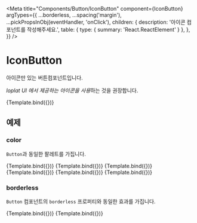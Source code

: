 
<Meta
  title="Components/Button/IconButton"
  component={IconButton}
  argTypes={{
    ...borderless,
    ...spacing('margin'),
    ...pickPropsInObj(eventHandler, 'onClick'),
    children: {
      description: '아이콘 컴포넌트를 작성해주세요.',
      table: { type: { summary: 'React.ReactElement' } },
    },
  }}
/>


# IconButton

아이콘만 있는 버튼컴포넌트입니다.

*loplat UI 에서 제공하는 아이콘을 사용*하는 것을 권장합니다.

<Canvas>
  <Story name="default">{Template.bind({})}</Story>
</Canvas>

<ArgsTable story="default" />

## 예제

### color

`Button`과 동일한 팔레트를 가집니다.

<Canvas>
  <Story name="primary1" args={{ color: 'primary1' }}>
    {Template.bind({})}
  </Story>
  <Story name="primary2" args={{ color: 'primary2' }}>
    {Template.bind({})}
  </Story>
  <Story name="danger1" args={{ color: 'danger1' }}>
    {Template.bind({})}
  </Story>
  <Story name="danger2" args={{ color: 'danger2' }}>
    {Template.bind({})}
  </Story>
  <Story name="solid" args={{ color: 'solid' }}>
    {Template.bind({})}
  </Story>
  <Story name="ghost" args={{ color: 'ghost' }}>
    {Template.bind({})}
  </Story>
</Canvas>

### borderless

`Button` 컴포넌트의 `borderless` 프로퍼티와 동일한 효과를 가집니다.

<Canvas>
  <Story name="primary2 borderless" args={{ color: 'primary2', borderless: true }}>
    {Template.bind({})}
  </Story>
  <Story name="danger2 borderless" args={{ color: 'danger2', borderless: true }}>
    {Template.bind({})}
  </Story>
</Canvas>
